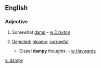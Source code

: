 ==English==

===Adjective===
{{infl|en|adjective}}

# {{Obsolete}} Somewhat [[damp]] - [[w:Drayton]]
# {{Obsolete}} [[dejected|Dejected]]; [[gloomy]]; [[sorrowful]]
#*Dispel '''dampy''' thoughts. - [[w:Haywards]]

[[vi:dampy]]